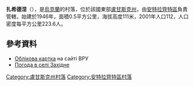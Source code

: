 {{coord|48|17|7|N|39|1|24|E|scale:100000|display=title}}

'''扎希德涅'''（{{lang-uk|Західне}}），是[[烏克蘭|烏克蘭]]的村落，位於該國東部[[盧甘斯克州|盧甘斯克州]]，由[[安特拉齊特區|安特拉齊特區]]負責管轄，始建於1946年，面積0.5平方公里，海拔高度111米，2001年人口112，人口密度每平方公里223.6人。

==參考資料==
* [http://w1.c1.rada.gov.ua/pls/z7503/A005?rdat1=01.05.2014&rf7571=17830 Облікова картка] на сайті ВРУ
* [http://weather.in.ua/ua/lyganskaja/8697 Погода в селі Західне]

{{DEFAULTSORT:Західне}}
[[Category:盧甘斯克州村落|Category:盧甘斯克州村落]]
[[Category:安特拉齊特區村落|Category:安特拉齊特區村落]]


{{Luhansk-geo-stub}}